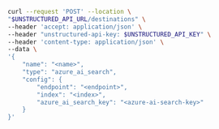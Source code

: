 ```bash REST (Create)
curl --request 'POST' --location \
"$UNSTRUCTURED_API_URL/destinations" \
--header 'accept: application/json' \
--header "unstructured-api-key: $UNSTRUCTURED_API_KEY" \
--header 'content-type: application/json' \
--data \
'{
    "name": "<name>",
    "type": "azure_ai_search",
    "config": {
        "endpoint": "<endpoint>",
        "index": "<index>",
        "azure_ai_search_key": "<azure-ai-search-key>"
    }
}'
```